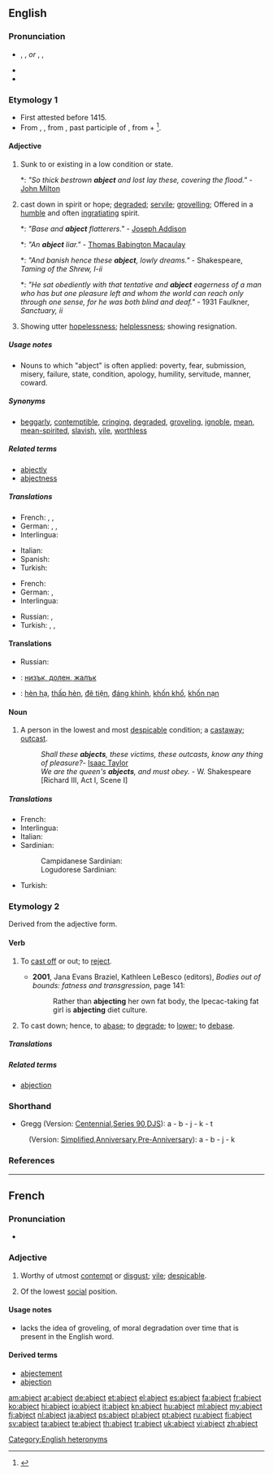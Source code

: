 ==English==

===Pronunciation===
* {{enPR|ăbʹjĕkt}}, {{IPA|/ˈæb.dʒɛkt/}}, {{X-SAMPA|/"{bdZEkt/}} ''or'' {{enPR|'ăbjĕkt}}, {{IPA|/æb.ˈdʒɛkt/}}, {{X-SAMPA|/"{bdZIkt/}}
* {{rhymes|ɛkt}}
* {{audio|en-uk-abject.ogg|Audio (UK)}}

===Etymology 1===
* First attested before 1415.
* From {{etyl|enm}}, {{term|abiect||outcast, wretched|lang=enm}}, from {{etyl|la}} {{term|abiectus|lang=la}}, past participle of {{term|abicio|abiciō|to throw away, cast off}}, from {{term|ab||away|lang=la}} + {{term|iacio|iaciō|to throw|lang=la}}<ref>{{reference-book | last = Dobbie | first = Elliott K. | coauthors = Dunmore, C. William, et al. | editor = Barnhart, Robert K.| title = Chambers Dictionary of Etymology | origyear = 1998 | year = 2004 | publisher = Chambers Harrap Publishers Ltd | location = Edinburgh, Scotland | isbn =0550142304 | pages = 3}}</ref>.

====Adjective====
{{en-adj|er|more}}

# Sunk to or existing in a low condition or state.
#*: ''"So thick bestrown '''abject''' and lost lay these, covering the flood."'' - [[w:John Milton|John Milton]]
# cast down in spirit or hope; [[degraded]]; [[servile]]; [[grovelling]]; Offered in a [[humble]] and often [[ingratiating]] spirit.
#*: ''"Base and '''abject''' flatterers."'' - [[w:Joseph Addison|Joseph Addison]]
#*: ''"An '''abject''' liar."'' - [[w:Thomas Babington Macaulay|Thomas Babington Macaulay]]
#*: ''"And banish hence these '''abject''', lowly dreams."'' - Shakespeare, ''Taming of the Shrew, I-ii''
#*: ''"He sat obediently with that tentative and '''abject''' eagerness of a man who has but one pleasure left and whom the world can reach only through one sense, for he was both blind and deaf."'' - 1931 Faulkner, ''Sanctuary, ii''
# Showing utter [[hopelessness]]; [[helplessness]]; showing resignation.

=====Usage notes=====
* Nouns to which "abject" is often applied: poverty, fear, submission, misery, failure, state, condition, apology, humility, servitude, manner, coward.

=====Synonyms=====
* [[beggarly]], [[contemptible]], [[cringing]], [[degraded]], [[groveling]], [[ignoble]], [[mean]], [[mean-spirited]], [[slavish]], [[vile]], [[worthless]]

=====Related terms=====
* [[abjectly]]
* [[abjectness]]

=====Translations=====
{{trans-top|Sunk to a low condition; down in spirit or hope}}
* French: {{t+|fr|abject|m}},  {{t+|fr|abjecte|f}},  {{t|fr|méprisable}}
* German: {{t|de|elend}}, {{t|de|kläglich}}, {{t|de|jämmerlich}}
* Interlingua: {{t-|ia|abjecte|xs=Interlingua}}
{{trans-mid}}
* Italian: {{t|it|abbietto   }}
* Spanish: {{t|es|abatido}}
* Turkish: {{t|tr|aşağılık}}
{{trans-bottom}}

{{trans-top|Cast down; rejected; low-lying}}
* French: {{t+|fr|misérable}}
* German: {{t|de|bitter}} {{gloss|poverty}}, {{t|de|verächtlich}}
* Interlingua: {{t-|ia|abjecte|xs=Interlingua}}
{{trans-mid}}
* Russian: {{t+|ru|жалкий}}, {{t|ru|униженный}}
* Turkish: {{t|tr|aşağılanmış}}, {{t|tr|hakir}}, {{t|tr|zelil}}
{{trans-bottom}}
====Translations====
{{trans-top|showing resignation}}
* Russian: {{t|ru|смиренный|m|tr=smirénnyj|sc=Cyrl}}
{{trans-mid}}
{{trans-bottom}}

{{checktrans-top}}
* {{ttbc|bg}}: [[низък, долен, жалък]]
{{trans-mid}}
* {{ttbc|vi}}: [[hèn hạ]], [[thấp hèn]], [[đê tiện]], [[đáng khinh]], [[khốn khổ]], [[khốn nạn]]
{{trans-bottom}}

====Noun====
{{en-noun}}

# {{obsolete}} A person in the lowest and most [[despicable]] condition; a [[castaway]]; [[outcast]].
#: ''Shall these '''abjects''', these victims, these outcasts, know any thing of pleasure?''- [[w:Isaac Taylor|Isaac Taylor]]
#: ''We are the queen's '''abjects''', and must obey.'' - W. Shakespeare [Richard III, Act I, Scene I]

=====Translations=====
{{trans-top|A person in the lowest and most despicable condition}}
* French: {{t+|fr|misérable}}
* Interlingua: {{t|ia|abjecto|xs=Interlingua}}
* Italian: {{t|it|abbietto}}
* Sardinian:
*: Campidanese Sardinian: {{tø|sro|indinniu }}
*: Logudorese Sardinian: {{tø|src|indinniu }}
{{trans-mid}}
* Turkish: {{t+|tr|sefil}}
{{trans-bottom}}

===Etymology 2===
Derived from the adjective form.

====Verb====
{{en-verb}}

# {{context|transitive|obsolete}} To [[cast off]] or out; to [[reject]].
#* '''2001''', Jana Evans Braziel, Kathleen LeBesco (editors), ''Bodies out of bounds: fatness and transgression'', page 141:
#*: Rather than '''abjecting''' her own fat body, the Ipecac-taking fat girl is '''abjecting''' diet culture.
# {{context|transitive|obsolete}} To cast down; hence, to [[abase]]; to [[degrade]]; to [[lower]]; to [[debase]].

=====Translations=====
{{trans-top|To cast off or down}}
{{trans-mid}}
{{trans-bottom}}

=====Related terms=====
* [[abjection]]

===Shorthand===
* Gregg (Version: [http://en.wikipedia.org/wiki/Gregg_Shorthand#Centennial_Gregg_Shorthand Centennial],[http://en.wikipedia.org/wiki/Gregg_Shorthand#Series_90_Gregg_Shorthand  Series 90],[http://en.wikipedia.org/wiki/Gregg_Shorthand#Diamond_Jubilee_Gregg_Shorthand  DJS]): a - b - j - k - t
: (Version: [http://en.wikipedia.org/wiki/Gregg_Shorthand#Simplified_Gregg_Shorthand Simplified],[http://en.wikipedia.org/wiki/Gregg_Shorthand#Anniversary_Gregg_Shorthand Anniversary],[http://en.wikipedia.org/wiki/Gregg_Shorthand#Pre-Anniversary_Gregg_Shorthand Pre-Anniversary]): a - b - j - k

===References===
<references/>

[[Category:English heteronyms]]

----

==French==

===Pronunciation===
* {{audio|Fr-abject.ogg|abject}}

===Adjective===
{{fr-adj}}

# {{literary|lang=fr}} Worthy of utmost [[contempt]] or [[disgust]]; [[vile]]; [[despicable]].
# {{literary|obsolete|lang=fr}} Of the lowest [[social]] position.

====Usage notes====
* {{term||Abject}} lacks the idea of groveling, of moral degradation over time that is present in the English word.

====Derived terms====
* [[abjectement]]
* [[abjection]]

[[am:abject]]
[[ar:abject]]
[[de:abject]]
[[et:abject]]
[[el:abject]]
[[es:abject]]
[[fa:abject]]
[[fr:abject]]
[[ko:abject]]
[[hi:abject]]
[[io:abject]]
[[it:abject]]
[[kn:abject]]
[[hu:abject]]
[[ml:abject]]
[[my:abject]]
[[fj:abject]]
[[nl:abject]]
[[ja:abject]]
[[ps:abject]]
[[pl:abject]]
[[pt:abject]]
[[ru:abject]]
[[fi:abject]]
[[sv:abject]]
[[ta:abject]]
[[te:abject]]
[[th:abject]]
[[tr:abject]]
[[uk:abject]]
[[vi:abject]]
[[zh:abject]]